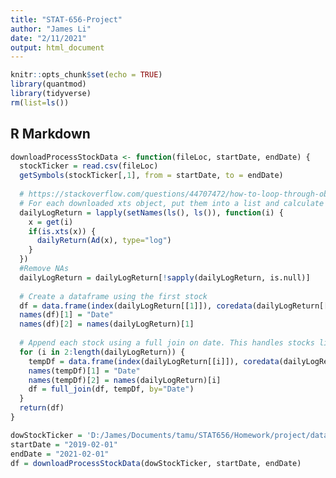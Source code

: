 ---
title: "STAT-656-Project"
author: "James Li"
date: "2/11/2021"
output: html_document
---

```{r setup, include=FALSE}
knitr::opts_chunk$set(echo = TRUE)
library(quantmod)
library(tidyverse)
rm(list=ls())
```

## R Markdown


```{r}
downloadProcessStockData <- function(fileLoc, startDate, endDate) {
  stockTicker = read.csv(fileLoc)
  getSymbols(stockTicker[,1], from = startDate, to = endDate)
  
  # https://stackoverflow.com/questions/44707472/how-to-loop-through-objects-in-the-global-environment-r
  # For each downloaded xts object, put them into a list and calculate the daily log return
  dailyLogReturn = lapply(setNames(ls(), ls()), function(i) {
    x = get(i)
    if(is.xts(x)) {
      dailyReturn(Ad(x), type="log")
    }
  })
  #Remove NAs
  dailyLogReturn = dailyLogReturn[!sapply(dailyLogReturn, is.null)]
  
  # Create a dataframe using the first stock
  df = data.frame(index(dailyLogReturn[[1]]), coredata(dailyLogReturn[[1]]))
  names(df)[1] = "Date"
  names(df)[2] = names(dailyLogReturn)[1]
  
  # Append each stock using a full join on date. This handles stocks like DOW where the ticker was just created
  for (i in 2:length(dailyLogReturn)) {
    tempDf = data.frame(index(dailyLogReturn[[i]]), coredata(dailyLogReturn[[i]]))
    names(tempDf)[1] = "Date"
    names(tempDf)[2] = names(dailyLogReturn)[i]
    df = full_join(df, tempDf, by="Date")
  }
  return(df)
}
```

```{r}
dowStockTicker = 'D:/James/Documents/tamu/STAT656/Homework/project/data/DOW_STOCK_TICKERS.csv'
startDate = "2019-02-01"
endDate = "2021-02-01"
df = downloadProcessStockData(dowStockTicker, startDate, endDate)
```
